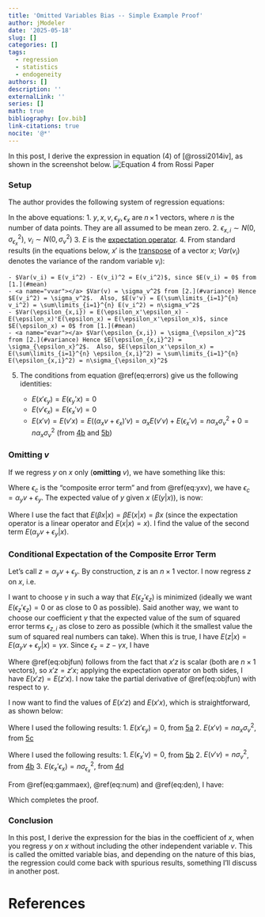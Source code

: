 ```yaml
---
title: 'Omitted Variables Bias -- Simple Example Proof'
author: jModeler
date: '2025-05-18'
slug: []
categories: []
tags:
  - regression
  - statistics
  - endogeneity
authors: []
description: ''
externalLink: ''
series: []
math: true
bibliography: [ov.bib]
link-citations: true
nocite: '@*'
---
```


In this post, I derive the expression in equation (4) of [@rossi2014iv], as shown in the screenshot below. 
![Equation 4 from Rossi Paper](eq_4.png)

### Setup
The author provides the following system of regression equations:

\begin{align}
y = & \beta x + \alpha_y v + \epsilon_y (\#eq:yxv) \\
x = & \alpha_x v + \epsilon_x (\#eq:xv) \\
E(\epsilon_y|x, v) = & 0 \,\, \& \,\, E(\epsilon_x|x, v) = 0 \,\, \& \,\, \epsilon_y \perp\!\!\!\perp \epsilon_x (\#eq:errors)
\end{align}

In the above equations:
1. <a name="mean"></a> $y, x, v, \epsilon_y, \epsilon_x$ are $n \, \times \, 1$ vectors, where $n$ is the number of data points. They are all assumed to be mean zero. 
2. <a name="variance"></a> $\epsilon_{x,i} \sim N(0, \sigma_{\epsilon_x}^2)$,  $v_i \sim N(0, \sigma_v^2)$ 
3. $E$ is the [expectation operator](https://en.wikipedia.org/wiki/Expected_value).
4. From standard results (in the equations below, $x'$ is the [transpose](https://en.wikipedia.org/wiki/Transpose) of a vector $x$; $Var(v_i)$ denotes the variance of the random variable $v_i$):

    - $Var(v_i) = E(v_i^2) - E(v_i)^2 = E(v_i^2)$, since $E(v_i) = 0$ from [1.](#mean)
    - <a name="vvar"></a> $Var(v) = \sigma_v^2$ from [2.](#variance) Hence $E(v_i^2) = \sigma_v^2$.  Also, $E(v'v) = E(\sum\limits_{i=1}^{n} v_i^2) = \sum\limits_{i=1}^{n} E(v_i^2) = n\sigma_v^2$
    - $Var(\epsilon_{x,i}) = E(\epsilon_x'\epsilon_x) - E(\epsilon_x)'E(\epsilon_x) = E(\epsilon_x'\epsilon_x)$, since $E(\epsilon_x) = 0$ from [1.](#mean)
    - <a name="evar"></a> $Var(\epsilon_{x,i}) = \sigma_{\epsilon_x}^2$ from [2.](#variance) Hence $E(\epsilon_{x,i}^2) = \sigma_{\epsilon_x}^2$.  Also, $E(\epsilon_x'\epsilon_x) = E(\sum\limits_{i=1}^{n} \epsilon_{x,i}^2) = \sum\limits_{i=1}^{n} E(\epsilon_{x,i}^2) = n\sigma_{\epsilon_x}^2$

5. The conditions from equation \@ref(eq:errors) give us the following identities:

    - <a name="xecorr"></a> $E(x'\epsilon_y) = E(\epsilon_y' x) = 0$ 
    - <a name="vecorr"></a> $E(v'\epsilon_x) = E(\epsilon_x' v) = 0$ 
    - <a name="vxcorr"></a> $E(x'v) = E(v'x) = E((\alpha_x v + \epsilon_x)'v) = \alpha_xE(v'v) + E(\epsilon_x'v) = n\alpha_x \sigma_v^2 + 0 = n\alpha_x \sigma_v^2$ (from [4b](#vvar) and [5b](#vecorr))

### Omitting $v$
If we regress $y$ on $x$ only (**omitting** $v$), we have something like this:

\begin{align}
y = \beta x + \epsilon_c
\end{align}

Where $\epsilon_c$ is the "composite error term" and from \@ref(eq:yxv), we have $\epsilon_c = \alpha_y v + \epsilon_y$. The expected value of $y$ given $x$ ($E(y|x)$), is now:

\begin{align}
E(y|x) = & E(\beta x | x) + E(\epsilon_c|x) \\
\implies E(y|x) = & \beta x + E(\alpha_y v + \epsilon_y|x)
\end{align}

Where I use the fact that $E(\beta x | x) = \beta E(x|x) = \beta x$ (since the expectation operator is a linear operator and $E(x|x) = x$). I find the value of the second term $E(\alpha_y v + \epsilon_y|x)$.

### Conditional Expectation of the Composite Error Term
Let's call $z = \alpha_y v + \epsilon_y$. By construction, $z$ is an $n \times 1$ vector. I now regress $z$ on $x$, i.e.
\begin{align}
z = & \gamma x + \epsilon_z \\
\implies \epsilon_z = & z - \gamma x
\end{align}

I want to choose $\gamma$ in such a way that $E(\epsilon_z'\epsilon_z)$ is minimized (ideally we want $E(\epsilon_z'\epsilon_z) = 0$ or as close to $0$ as possible). Said another way, we want to choose our coefficient $\gamma$ that the expected value of the sum of squared error terms $\epsilon_{z,i}$ as close to zero as possible (which it the smallest value the sum of squared real numbers can take). When this is true, I have $E(z|x)= E(\alpha_y v + \epsilon_y|x) = \gamma x$. Since $\epsilon_z = z - \gamma x$, I have 

\begin{align}
E(\epsilon_z'\epsilon_z) = & E((z - \gamma x)'(z - \gamma x)) \\
\implies E(\epsilon_z'\epsilon_z) = & E(z'z - \gamma (x'z + z'x) + \gamma^2 x'x) \\
= & E(z'z) - \gamma E(x'z + z'x) + \gamma^2 E(x'x) \\
= & E(z'z) - 2 \gamma E(x'z) + \gamma^2 E(x'x) (\#eq:objfun)
\end{align}

Where \@ref(eq:objfun) follows from the fact that $x'z$ is scalar (both are $n \times 1$ vectors), so $x'z = z'x$; applying the expectation operator on both sides, I have $E(x'z) = E(z'x)$. I now take the partial derivative of \@ref(eq:objfun) with respect to $\gamma$.

\begin{align}
\frac{\partial E(\epsilon_z'\epsilon_z)}{\partial \gamma} = & \frac{\partial (E(z'z)}{\partial \gamma} - \frac{\partial (2 \gamma E(x'z))}{\partial \gamma} + \frac{\partial (\gamma^2 E(x'x))}{\partial \gamma} = 0 \\
  \implies & 0 - 2E(x'z) + 2 \gamma E(x'x) = 0 \\
  \implies & \gamma = \frac{E(x'z)}{E(x'x)} (\#eq:gammaex)
\end{align}

I now want to find the values of $E(x'z)$ and $E(x'x)$, which is straightforward, as shown below:

\begin{align}
E(x'z) = & E(x'(\alpha_y v + \epsilon_y)) \\
= & \alpha_y E(x'v) + E(x'\epsilon_y) \\
\implies E(x'z) = & n\alpha_y \alpha_x \sigma_v^2 + 0 = n\alpha_y \alpha_x \sigma_v^2 (\#eq:num)
\end{align}
Where I used the following results:
1. $E(x'\epsilon_y) = 0$, from [5a](#xecorr)
2. $E(x'v) = n\alpha_x \sigma_v^2$, from [5c](#vxcorr)

\begin{align}
E(x'x) = & E((\alpha_x v + \epsilon_x)'(\alpha_x v + \epsilon_x)) \\
       = & E(\alpha_x^2 v'v + \alpha_x \epsilon_x'v + \alpha_x v'\epsilon_x + \epsilon_x'\epsilon_x) \\
       = & \alpha_x^2 E( v'v) + 2 \alpha_x E( \epsilon_x'v ) + E(\epsilon_x'\epsilon_x) \\
\implies E(x'x) = & n\alpha_x^2 \sigma_v^2 + n\sigma_{\epsilon_x}^2 (\#eq:den)
\end{align}
Where I used the following results:
1. $E(\epsilon_x'v) = 0$, from [5b](#vecorr)
2. $E(v'v) = n\sigma_v^2$, from [4b](#vvar)
3. $E(\epsilon_x'\epsilon_x) = n\sigma_{\epsilon_x}^2$, from [4d](#evar)

From \@ref(eq:gammaex), \@ref(eq:num) and \@ref(eq:den), I have:
\begin{align}
  \gamma = & \frac{E(x'z)}{E(x'x)} =  \frac{n\alpha_y \alpha_x \sigma_v^2}{n(\alpha_x^2 \sigma_v^2 + \sigma_{\epsilon_x}^2)}  = \frac{\alpha_y \alpha_x \sigma_v^2}{\alpha_x^2 \sigma_v^2 + \sigma_{\epsilon_x}^2} \\
  E(z|x) = & E(\alpha_y v + \epsilon_y | x) =  \gamma x = \frac{\alpha_y \alpha_x \sigma_v^2}{\alpha_x^2 \sigma_v^2 + \sigma_{\epsilon_x}^2} x
\end{align}

Which completes the proof.

### Conclusion
In this post, I derive the expression for the bias in the coefficient of $x$, when you regress $y$ on $x$ without including the other independent variable $v$. This is called the omitted variable bias, and depending on the nature of this bias, the regression could come back with spurious results, something I'll discuss in another post.


# References

